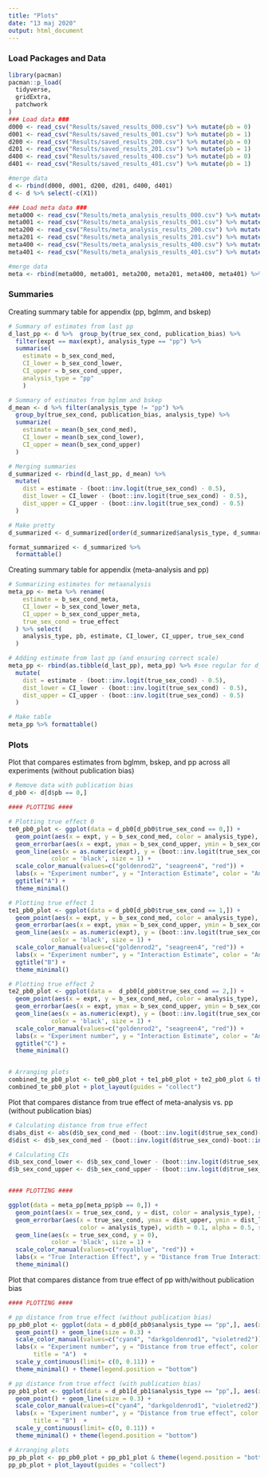 ```yaml
---
title: "Plots"
date: "13 maj 2020"
output: html_document
---
```


### Load Packages and Data
```r
library(pacman)
pacman::p_load(
  tidyverse,
  gridExtra,
  patchwork
)
### Load data ###
d000 <- read_csv("Results/saved_results_000.csv") %>% mutate(pb = 0)
d001 <- read_csv("Results/saved_results_001.csv") %>% mutate(pb = 1) 
d200 <- read_csv("Results/saved_results_200.csv") %>% mutate(pb = 0)
d201 <- read_csv("Results/saved_results_201.csv") %>% mutate(pb = 1)
d400 <- read_csv("Results/saved_results_400.csv") %>% mutate(pb = 0)
d401 <- read_csv("Results/saved_results_401.csv") %>% mutate(pb = 1)

#merge data
d <- rbind(d000, d001, d200, d201, d400, d401)         
d <- d %>% select(-c(X1))

### Load meta data ###
meta000 <- read_csv("Results/meta_analysis_results_000.csv") %>% mutate(pb = 0)
meta001 <- read_csv("Results/meta_analysis_results_001.csv") %>% mutate(pb = 1) 
meta200 <- read_csv("Results/meta_analysis_results_200.csv") %>% mutate(pb = 0)
meta201 <- read_csv("Results/meta_analysis_results_201.csv") %>% mutate(pb = 1)
meta400 <- read_csv("Results/meta_analysis_results_400.csv") %>% mutate(pb = 0)
meta401 <- read_csv("Results/meta_analysis_results_401.csv") %>% mutate(pb = 1)

#merge data
meta <- rbind(meta000, meta001, meta200, meta201, meta400, meta401) %>% mutate(analysis_type = "meta-analysis")

```







### Summaries
Creating summary table for appendix (pp, bglmm, and bskep)
```r
# Summary of estimates from last pp
d_last_pp <- d %>%  group_by(true_sex_cond, publication_bias) %>% 
  filter(expt == max(expt), analysis_type == "pp") %>% 
  summarise(
    estimate = b_sex_cond_med,
    CI_lower = b_sex_cond_lower,
    CI_upper = b_sex_cond_upper, 
    analysis_type = "pp"
    )

# Summary of estimates from bglmm and bskep
d_mean <- d %>% filter(analysis_type != "pp") %>% 
  group_by(true_sex_cond, publication_bias, analysis_type) %>% 
  summarize(
    estimate = mean(b_sex_cond_med),
    CI_lower = mean(b_sex_cond_lower),
    CI_upper = mean(b_sex_cond_upper)
  )

# Merging summaries
d_summarized <- rbind(d_last_pp, d_mean) %>% 
  mutate(
    dist = estimate - (boot::inv.logit(true_sex_cond) - 0.5),
    dist_lower = CI_lower - (boot::inv.logit(true_sex_cond) - 0.5),
    dist_upper = CI_upper - (boot::inv.logit(true_sex_cond) - 0.5)
  )

# Make pretty
d_summarized <- d_summarized[order(d_summarized$analysis_type, d_summarized$publication_bias, d_summarized$true_sex_cond),]

format_summarized <- d_summarized %>% 
  formattable()
```

Creating summary table for appendix (meta-analysis and pp)
```r

# Summarizing estimates for metaanalysis 
meta_pp <- meta %>% rename(
    estimate = b_sex_cond_meta,
    CI_lower = b_sex_cond_lower_meta,
    CI_upper = b_sex_cond_upper_meta,
    true_sex_cond = true_effect
  ) %>% select(
    analysis_type, pb, estimate, CI_lower, CI_upper, true_sex_cond
  )

# Adding estimate from last pp (and ensuring correct scale)
meta_pp <- rbind(as.tibble(d_last_pp), meta_pp) %>% #see regular for d_last_pp
  mutate(
    dist = estimate - (boot::inv.logit(true_sex_cond) - 0.5),
    dist_lower = CI_lower - (boot::inv.logit(true_sex_cond) - 0.5),
    dist_upper = CI_upper - (boot::inv.logit(true_sex_cond) - 0.5)
  )

# Make table
meta_pp %>% formattable()
```

### Plots
Plot that compares estimates from bglmm, bskep, and pp across all experiments (without publication bias)
```r

# Remove data with publication bias
d_pb0 <- d[d$pb == 0,]

#### PLOTTING ####

# Plotting true effect 0
te0_pb0_plot <- ggplot(data = d_pb0[d_pb0$true_sex_cond == 0,]) + 
  geom_point(aes(x = expt, y = b_sex_cond_med, color = analysis_type), size = 1) +
  geom_errorbar(aes(x = expt, ymax = b_sex_cond_upper, ymin = b_sex_cond_lower, color = analysis_type, width = 1), alpha = 0.5, size = 0.8) +
  geom_line(aes(x = as.numeric(expt), y = (boot::inv.logit(true_sex_cond) - boot::inv.logit(true_base))), 
            color = 'black', size = 1) +
  scale_color_manual(values=c("goldenrod2", "seagreen4", "red")) +
  labs(x = "Experiment number", y = "Interaction Estimate", color = "Analysis Type")  + 
  ggtitle("A") + 
  theme_minimal()

# Plotting true effect 1
te1_pb0_plot <- ggplot(data = d_pb0[d_pb0$true_sex_cond == 1,]) + 
  geom_point(aes(x = expt, y = b_sex_cond_med, color = analysis_type), size = 1) +
  geom_errorbar(aes(x = expt, ymax = b_sex_cond_upper, ymin = b_sex_cond_lower, color = analysis_type, width = 1), alpha = 0.5, size = 0.8) +
  geom_line(aes(x = as.numeric(expt), y = (boot::inv.logit(true_sex_cond) - boot::inv.logit(true_base))), 
            color = 'black', size = 1) +
  scale_color_manual(values=c("goldenrod2", "seagreen4", "red")) +
  labs(x = "Experiment number", y = "Interaction Estimate", color = "Analysis Type") + 
  ggtitle("B") + 
  theme_minimal()

# Plotting true effect 2
te2_pb0_plot <- ggplot(data =  d_pb0[d_pb0$true_sex_cond == 2,]) + 
  geom_point(aes(x = expt, y = b_sex_cond_med, color = analysis_type), size = 1) +
  geom_errorbar(aes(x = expt, ymax = b_sex_cond_upper, ymin = b_sex_cond_lower, color = analysis_type, width = 1), alpha = 0.5, size = 0.8) +
  geom_line(aes(x = as.numeric(expt), y = (boot::inv.logit(true_sex_cond) - boot::inv.logit(true_base))), 
            color = 'black', size = 1) +
  scale_color_manual(values=c("goldenrod2", "seagreen4", "red")) +
  labs(x = "Experiment number", y = "Interaction Estimate", color = "Analysis Type") + 
  ggtitle("C") + 
  theme_minimal()


# Arranging plots
combined_te_pb0_plot <- te0_pb0_plot + te1_pb0_plot + te2_pb0_plot & theme(legend.position = "bottom")
combined_te_pb0_plot + plot_layout(guides = "collect")

```

Plot that compares distance from true effect of meta-analysis vs. pp (without publication bias)
```r

# Calculating distance from true effect
d$abs_dist <- abs(d$b_sex_cond_med - (boot::inv.logit(d$true_sex_cond)-boot::inv.logit(d$true_base))) #absolute distance
d$dist <- d$b_sex_cond_med - (boot::inv.logit(d$true_sex_cond)-boot::inv.logit(d$true_base)) #distance

# Calculating CIs
d$b_sex_cond_lower <- d$b_sex_cond_lower - (boot::inv.logit(d$true_sex_cond)-boot::inv.logit(d$true_base))
d$b_sex_cond_upper <- d$b_sex_cond_upper - (boot::inv.logit(d$true_sex_cond)-boot::inv.logit(d$true_base))


#### PLOTTING ####

ggplot(data = meta_pp[meta_pp$pb == 0,]) +  
  geom_point(aes(x = true_sex_cond, y = dist, color = analysis_type), size = 2) +
  geom_errorbar(aes(x = true_sex_cond, ymax = dist_upper, ymin = dist_lower, 
                    color = analysis_type), width = 0.1, alpha = 0.5, size = 1) +
  geom_line(aes(x = true_sex_cond, y = 0), 
            color = 'black', size = 1) +
  scale_color_manual(values=c("royalblue", "red")) +
  labs(x = "True Interaction Effect", y = "Distance from True Interaction Estimate", color = "Analysis Type") +
  theme_minimal()

```

Plot that compares distance from true effect of pp with/without publication bias
```r

#### PLOTTING ####

# pp distance from true effect (without publication bias)
pp_pb0_plot <- ggplot(data = d_pb0[d_pb0$analysis_type == "pp",], aes(x = expt, y = abs_dist, color = as.factor(true_sex_cond)), size = 1) + 
  geom_point() + geom_line(size = 0.3) +  
  scale_color_manual(values=c("cyan4", "darkgoldenrod1", "violetred2")) +
  labs(x = "Experiment number", y = "Distance from true effect", color = "True Effect",
       title = "A")  + 
  scale_y_continuous(limit= c(0, 0.11)) +
  theme_minimal() + theme(legend.position = "bottom") 

# pp distance from true effect (with publication bias)
pp_pb1_plot <- ggplot(data = d_pb1[d_pb1$analysis_type == "pp",], aes(x = expt, y = abs_dist, color = as.factor(true_sex_cond)), size = 1) + 
  geom_point() + geom_line(size = 0.3) + 
  scale_color_manual(values=c("cyan4", "darkgoldenrod1", "violetred2")) +
  labs(x = "Experiment number", y = "Distance from true effect", color = "True Effect", 
       title = "B")  + 
  scale_y_continuous(limit= c(0, 0.11)) +
  theme_minimal() + theme(legend.position = "bottom") 

# Arranging plots
pp_pb_plot <- pp_pb0_plot + pp_pb1_plot & theme(legend.position = "bottom")
pp_pb_plot + plot_layout(guides = "collect") 

```

